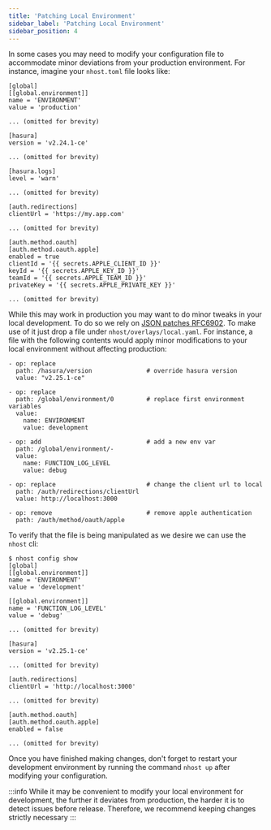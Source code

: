 ```yaml
---
title: 'Patching Local Environment'
sidebar_label: 'Patching Local Environment'
sidebar_position: 4
---
```


In some cases you may need to modify your configuration file to accommodate minor deviations from your production environment. For instance, imagine your `nhost.toml` file looks like:

```
[global]
[[global.environment]]
name = 'ENVIRONMENT'
value = 'production'

... (omitted for brevity)

[hasura]
version = 'v2.24.1-ce'

... (omitted for brevity)

[hasura.logs]
level = 'warn'

... (omitted for brevity)

[auth.redirections]
clientUrl = 'https://my.app.com'

... (omitted for brevity)

[auth.method.oauth]
[auth.method.oauth.apple]
enabled = true
clientId = '{{ secrets.APPLE_CLIENT_ID }}'
keyId = '{{ secrets.APPLE_KEY_ID }}'
teamId = '{{ secrets.APPLE_TEAM_ID }}'
privateKey = '{{ secrets.APPLE_PRIVATE_KEY }}'

... (omitted for brevity)

```

While this may work in production you may want to do minor tweaks in your local development. To do so we rely on [JSON patches RFC6902](https://datatracker.ietf.org/doc/html/rfc6902). To make use of it just drop a file under `nhost/overlays/local.yaml`. For instance, a file with the following contents would apply minor modifications to your local environment without affecting production:

```
- op: replace
  path: /hasura/version               # override hasura version
  value: "v2.25.1-ce"

- op: replace
  path: /global/environment/0         # replace first environment variables
  value:
    name: ENVIRONMENT
    value: development

- op: add                             # add a new env var
  path: /global/environment/-
  value:
    name: FUNCTION_LOG_LEVEL
    value: debug

- op: replace                         # change the client url to local
  path: /auth/redirections/clientUrl
  value: http://localhost:3000

- op: remove                          # remove apple authentication
  path: /auth/method/oauth/apple
```

To verify that the file is being manipulated as we desire we can use the `nhost` cli:

```
$ nhost config show
[global]
[[global.environment]]
name = 'ENVIRONMENT'
value = 'development'

[[global.environment]]
name = 'FUNCTION_LOG_LEVEL'
value = 'debug'

... (omitted for brevity)

[hasura]
version = 'v2.25.1-ce'

... (omitted for brevity)

[auth.redirections]
clientUrl = 'http://localhost:3000'

... (omitted for brevity)

[auth.method.oauth]
[auth.method.oauth.apple]
enabled = false

... (omitted for brevity)

```

Once you have finished making changes, don't forget to restart your development environment by running the command `nhost up` after modifying your configuration.

:::info
While it may be convenient to modify your local environment for development, the further it deviates from production, the harder it is to detect issues before release. Therefore, we recommend keeping changes strictly necessary
:::
